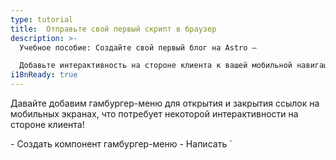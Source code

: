 ```yaml
---
type: tutorial
title:  Отправьте свой первый скрипт в браузер
description: >-
  Учебное пособие: Создайте свой первый блог на Astro —

  Добавьте интерактивность на стороне клиента к вашей мобильной навигации с помощью тега скрипта Astro
i18nReady: true
---
```



Давайте добавим гамбургер-меню для открытия и закрытия ссылок на мобильных экранах, что потребует некоторой интерактивности на стороне клиента!

<PreCheck>
  - Создать компонент гамбургер-меню
  - Написать `<script>`, чтобы позволить посетителям вашего сайта открывать и закрывать меню навигации
  - Переместить ваш JavaScript в файл `.js`
</PreCheck>

## Создание компонента Hamburger

Создайте компонент `<Hamburger />`, чтобы открывать и закрывать ваше мобильное меню.

1. Создайте файл с именем `Hamburger.astro` в `src/components/`.
  

2. Скопируйте следующий код в ваш компонент. Он будет представлять собой 3-строчное меню "гамбургер" для открытия и закрытия навигационных ссылок на мобильных устройствах. (Вы добавите новые CSS-стили в `global.css` позже).

    ```astro title="src/components/Hamburger.astro"
    --- 
    ---
    <div class="hamburger">
      <span class="line"></span>
      <span class="line"></span>
      <span class="line"></span>
    </div>
    ```

3. Поместите этот новый компонент `<Hamburger />` непосредственно перед компонентом `<Navigation />` в файле `Header.astro`. 

    <details>
    <summary>Show me the code!</summary>

    ```astro title="src/components/Header.astro" ins={2,7}
    ---
    import Hamburger from './Hamburger.astro';
    import Navigation from './Navigation.astro';
    ---
    <header>
      <nav>
        <Hamburger />
        <Navigation />
      </nav>
    </header>
    ```
    </details>

4. Добавьте следующие стили для компонента Hamburger:

    ```css title="src/styles/global.css" ins={2-13, 56-58}
    /* стили для навигации */
    .hamburger {
      padding-right: 20px;
      cursor: pointer;
    }

    .hamburger .line {
      display: block;
      width: 40px;
      height: 5px;
      margin-bottom: 10px;
      background-color: #ff9776;
    }

    .nav-links {
      width: 100%;
      top: 5rem;
      left: 48px;
      background-color: #ff9776;
      display: none;
      margin: 0;
    }

    .nav-links a {
      display: block;
      text-align: center;
      padding: 10px 0;
      text-decoration: none;
      font-size: 1.2rem;
      font-weight: bold;
      text-transform: uppercase;
    }

    .nav-links a:hover, a:focus {
      background-color: #ff9776;
    }

    .expanded {
      display: unset;
    }

    @media screen and (min-width: 636px) {
      .nav-links {
        margin-left: 5em;
        display: block;
        position: static;
        width: auto;
        background: none;
      }

      .nav-links a {
        display: inline-block;
        padding: 15px 20px;
      }

      .hamburger {
        display: none;
      }
    }
    ```


## Напишите ваш первый тег скрипта

Ваш заголовок еще не **интерактивен**, потому что он не может реагировать на ввод пользователя, например, на нажатие на гамбургер-меню, чтобы показать или скрыть навигационные ссылки. 

Добавление тега `<script>` предоставляет JavaScript на стороне клиента, чтобы "слушать" события пользователя и реагировать соответствующим образом. 

1. Добавьте следующий тег `<script>` в `index.astro`, непосредственно перед закрывающим тегом `</body>`.

    ```astro title="src/pages/index.astro" ins={2-6}
      <Footer />
      <script>
        document.querySelector('.hamburger').addEventListener('click', () => {
          document.querySelector('.nav-links').classList.toggle('expanded');
        });
      </script>
    </body>
    ```

2. Снова проверьте предварительный просмотр в браузере на различных размерах экрана и убедитесь, что у вас есть работающее меню навигации, которое реагирует как на размер экрана, так и на действия пользователя на этой странице.

### Импорт файла `.js`

Вместо того чтобы писать JavaScript непосредственно на каждой странице, вы можете перенести содержимое тега `<script>` в собственный файл `.js` в вашем проекте.


1. Создайте папку `src/scripts/menu.js (вам придется создать новую папку `/scripts/`) и перенесите в нее ваш JavaScript.

    ```js title="src/scripts/menu.js"
    document.querySelector('.hamburger').addEventListener('click', () => {
      document.querySelector('.nav-links').classList.toggle('expanded');
    });
    ```

2. Замените содержимое тега `<script>` в файле `index.astro` на следующий импорт файла:

    ```astro title="src/pages/index.astro" ins={7} del={3-5}
      <Footer />
      <script>
        document.querySelector('.hamburger').addEventListener('click', () => {
          document.querySelector('.nav-links').classList.toggle('expanded');
        });

        import "../scripts/menu.js";
      </script>
    </body>
    ```

3. Проверьте предварительный просмотр в браузере снова на меньших размерах и убедитесь, что меню гамбургера по-прежнему открывает и закрывает ваши навигационные ссылки.

4. Добавьте тот же `<script>` с импортом на две другие страницы, `about.astro` и `blog.astro`, и убедитесь, что на каждой из них есть отзывчивая интерактивная шапка.

    ```astro title="src/pages/about.astro & src/pages/blog.astro" ins={2-4}
      <Footer />
      <script>
        import "../scripts/menu.js";
      </script>
    </body>
    ```

:::note[На заметку]
Ранее вы уже использовали JavaScript для создания некоторых частей вашего сайта:

- Динамического определения заголовка и названия страницы
- Отображения списка навыков на странице "О сайте"
- Условного отображения HTML-элементов


Все эти команды выполняются во время сборки для создания статического HTML для вашего сайта, а затем код "отбрасывается". 

**JavaScript в теге `<script>` отправляется в браузер** и доступен для выполнения при взаимодействии с пользователем, например при обновлении страницы или переключении ввода.
:::



<Box icon="question-mark">

###  Проверьте свои знания

1. Когда Astro выполняет JavaScript, написанный во frontmatter компонента?
    <MultipleChoice>
      <Option>
       Astro никогда не выполняет JavaScript
      </Option>
      <Option isCorrect>
        во время сборки
      </Option>
      <Option>
        Когда посетитель нажимает на кнопку
      </Option>
    </MultipleChoice>

2. Дополнительно, Astro может отправить JavaScript в браузер, чтобы разрешить:
    <MultipleChoice>
      <Option>
        пользователям переходить по ссылкам на странице
      </Option>
      <Option>
        ускорение загрузки
      </Option>
      <Option isCorrect>
        интерактивность на стороне клиента
      </Option>
    </MultipleChoice>

3. JavaScript на стороне клиента будет отправлен в браузер пользователя, когда он будет написан или импортирован:
    <MultipleChoice>
      <Option isCorrect>
        в тегах `<script>`
      </Option>
      <Option>
        между кодовым забором файла `.astro`
      </Option>
      <Option>
        в `global.css`
      </Option>
    </MultipleChoice>

</Box>

<Box icon="check-list">

## Чек-лист

<Checklist>
- [ ] Я могу добавить интерактивность на стороне клиента с помощью JavaScript в теге `<script>`.
- [ ] Я могу импортировать файл `.js` в тег `<script>`.
</Checklist>

</Box>

### Ресурсы

[Клиентские скрипты Astro](/ru/guides/client-side-scripts/)